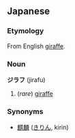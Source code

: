 ==Japanese==
===Etymology===
From English [[giraffe]].
===Noun===
'''ジラフ''' (jirafu)

#(''rare'') [[giraffe]]

===Synonyms===
*[[麒麟]] ([[きりん]], kirin)